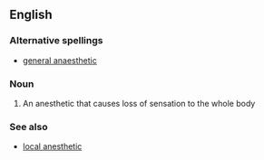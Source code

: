 ==English==

===Alternative spellings===
*[[general anaesthetic]]

===Noun===
{{wikipedia}}
{{en-noun|sg=[[general]] [[anesthetic]]}}

#{{medicine}} An anesthetic that causes loss of sensation to the whole body

===See also===
*[[local anesthetic]]